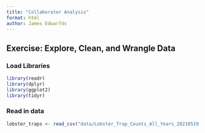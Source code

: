 ```yaml
---
title: "Collaborator Analysis"
format: html
author: James Edwarfds
---
```


## Exercise: Explore, Clean, and Wrangle Data

### Load Libraries
```r
library(readr)
library(dplyr)
library(ggplot2)
library(tidyr)
```

### Read in data
```r
lobster_traps <- read_csv("data/Lobster_Trap_Counts_All_Years_20210519.csv")
```


